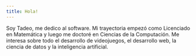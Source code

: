 ```yaml
---
title: Hola!
---
```


Soy Tadeo, me dedico al software. Mi trayectoria empezó como Licenciado en Matemática y luego me doctoré en Ciencias de la Computación. Me interesa sobre todo el desarrollo de videojuegos, el desarrollo web, la ciencia de datos y la inteligencia artificial.
